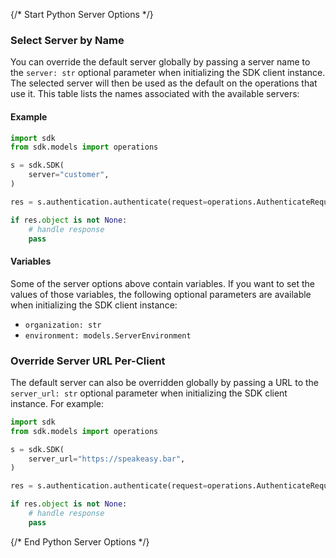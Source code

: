 {/* Start Python Server Options */}
### Select Server by Name

You can override the default server globally by passing a server name to the `server: str` optional parameter when initializing the SDK client instance. The selected server will then be used as the default on the operations that use it. This table lists the names associated with the available servers:



#### Example

```python
import sdk
from sdk.models import operations

s = sdk.SDK(
    server="customer",
)

res = s.authentication.authenticate(request=operations.AuthenticateRequestBody())

if res.object is not None:
    # handle response
    pass

```

#### Variables

Some of the server options above contain variables. If you want to set the values of those variables, the following optional parameters are available when initializing the SDK client instance:
 * `organization: str`
 * `environment: models.ServerEnvironment`

### Override Server URL Per-Client

The default server can also be overridden globally by passing a URL to the `server_url: str` optional parameter when initializing the SDK client instance. For example:
```python
import sdk
from sdk.models import operations

s = sdk.SDK(
    server_url="https://speakeasy.bar",
)

res = s.authentication.authenticate(request=operations.AuthenticateRequestBody())

if res.object is not None:
    # handle response
    pass

```
{/* End Python Server Options */}
